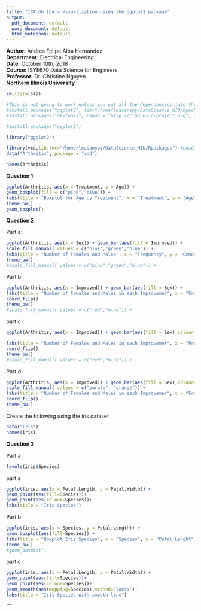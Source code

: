 ```yaml
---
title: "ICA 6b ICA – Visualization using the ggplot2 package"
output:
  pdf_document: default
  word_document: default
  html_notebook: default
---
```



**Author:** Andres Felipe Alba Hernández  
**Department:** Electrical Engineering  
**Date:** October 10th, 2018  
**Course:** ISYE670 Data Science for Engineers  
**Professor:** Dr. Christine Nguyen  
**Northern Illinois University**  

```r
rm(list=ls())
```

```r
#This is not going to work unless you put all the dependencies into that folder so run the command without the path. 
#install.packages("ggplot2", lib="/home/leasanspy/DataScience_NIU/Rpackages", dependencies = TRUE)
#install.packages("devtools", repos = "http://cran.us.r-project.org", lib="/home/leasanspy/DataScience_NIU/Rpackages")
```


```r
#install.packages("ggplot2")
```


```r
library("ggplot2")
```

```r
library(vcd,lib.loc="/home/leasanspy/DataScience_NIU/Rpackages") #Loading the library
data("Arthritis", package = "vcd")
```
```r
names(Arthritis)
```


**Question 1**
```r
ggplot(Arthritis, aes(x = Treatment, y = Age)) +
geom_boxplot(fill = c("pink","blue")) +
labs(title = "Boxplot for Age by Treatment", x = "Treatment", y = "Age") +
theme_bw()
geom_boxplot()
```

**Question 2**

Part a:

```r
ggplot(Arthritis, aes(x = Sex)) + geom_bar(aes(fill = Improved)) +
scale_fill_manual( values = c("pink","green","blue")) +
labs(title = "Number of Females and Males", x = "Frequency", y = "Gender") +
theme_bw()
#scale_fill_manual( values = c("pink","green","blue")) +
```

Part b

```r
ggplot(Arthritis, aes(x = Improved)) + geom_bar(aes(fill = Sex)) +
labs(title = "Number of Females and Males in each Improvemer", x = "Frequency", y = "Gender") +
coord_flip()
theme_bw()
#scale_fill_manual( values = c("red","blue")) +
```

part c

```r
ggplot(Arthritis, aes(x = Improved)) + geom_bar(aes(fill = Sex),colour="black") +

labs(title = "Number of Females and Males in each Improvemer", x = "Frequency", y = "Gender") +
coord_flip()
theme_bw()
#scale_fill_manual( values = c("red","blue")) +
```

Part d

```r
ggplot(Arthritis, aes(x = Improved)) + geom_bar(aes(fill = Sex),colour="black") +
scale_fill_manual( values = c("purple", "orange")) +
labs(title = "Number of Females and Males in each Improvemer", x = "Frequency", y = "Gender") +
coord_flip()
theme_bw()
```

Create the following using the iris dataset

```r
data("iris")
names(iris)
```

**Question 3**

Part a

```r
levels(iris$Species)
```

part a


```r
ggplot(iris, aes(x = Petal.Length, y = Petal.Width)) +
geom_point(aes(fill=Species))+
geom_point(aes(colour=Species))+
labs(title = "Iris Species")
```

Part b

```r
ggplot(iris, aes(x = Species, y = Petal.Length)) +
geom_boxplot(aes(fill=Species)) +
labs(title = "Boxplot Iris Species", x = "Species", y = "Petal Lenght") +
theme_bw()
#geom_boxplot()
```

part c

```r
ggplot(iris, aes(x = Petal.Length, y = Petal.Width)) +
geom_point(aes(fill=Species))+
geom_point(aes(colour=Species))+
geom_smooth(aes(mapping=Species),method='loess')+
labs(title = "Iris Species with smooth line")
```
```



